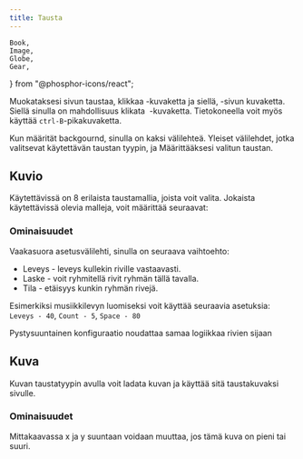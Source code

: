 ```yaml
---
title: Tausta
---
```


	Book,
	Image,
	Globe,
	Gear,
	
} from "@phosphor-icons/react";

Muokataksesi sivun taustaa, klikkaa <Wrench className="inline-icon"/> -kuvaketta ja siellä, <Book className="inline-icon"/> -sivun kuvaketta. Siellä sinulla on mahdollisuus klikata <Image className="inline-icon"/> -kuvaketta. Tietokoneella voit myös käyttää `ctrl-B`-pikakuvaketta.

Kun määrität backgournd, sinulla on kaksi välilehteä. <Globe className="inline-icon"/> Yleiset välilehdet, jotka valitsevat käytettävän taustan tyypin, ja <Gear className="inline-icon"/> Määrittääksesi valitun taustan.

## <Globe className="inline-icon"/> Kuvio

Käytettävissä on 8 erilaista taustamallia, joista voit valita. Jokaista käytettävissä olevia malleja, voit määrittää seuraavat:

### <Gear className="inline-icon"/> Ominaisuudet

Vaakasuora asetusvälilehti, sinulla on seuraava vaihtoehto:

- Leveys - leveys kullekin riville vastaavasti.
- Laske - voit ryhmitellä rivit ryhmän tällä tavalla.
- Tila - etäisyys kunkin ryhmän rivejä.

Esimerkiksi musiikkilevyn luomiseksi voit käyttää seuraavia asetuksia:
`Leveys - 40`, `Count - 5`, `Space - 80`

Pystysuuntainen konfiguraatio noudattaa samaa logiikkaa rivien sijaan

## <Globe className="inline-icon"/> Kuva

Kuvan taustatyypin avulla voit ladata kuvan ja käyttää sitä taustakuvaksi sivulle.

### <Gear className="inline-icon"/> Ominaisuudet

Mittakaavassa x ja y suuntaan voidaan muuttaa, jos tämä kuva on pieni tai suuri.
